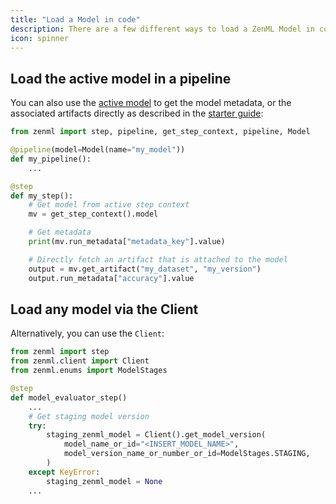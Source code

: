 ```yaml
---
title: "Load a Model in code"
description: There are a few different ways to load a ZenML Model in code
icon: spinner
---
```


## Load the active model in a pipeline

You can also use the [active model](/latest/versions/0.66.0/user-guide/starter-guide/track-ml-models) to get the model metadata, or the associated artifacts directly as described in the [starter guide](/latest/versions/0.66.0/user-guide/starter-guide/track-ml-models):


```py
from zenml import step, pipeline, get_step_context, pipeline, Model

@pipeline(model=Model(name="my_model"))
def my_pipeline():
    ...

@step
def my_step():
    # Get model from active step context
    mv = get_step_context().model

    # Get metadata
    print(mv.run_metadata["metadata_key"].value)

    # Directly fetch an artifact that is attached to the model
    output = mv.get_artifact("my_dataset", "my_version")
    output.run_metadata["accuracy"].value
```

## Load any model via the Client

Alternatively, you can use the `Client`:

```py
from zenml import step
from zenml.client import Client
from zenml.enums import ModelStages

@step
def model_evaluator_step()
    ...
    # Get staging model version
    try:
        staging_zenml_model = Client().get_model_version(
            model_name_or_id="<INSERT_MODEL_NAME>",
            model_version_name_or_number_or_id=ModelStages.STAGING,
        )
    except KeyError:
        staging_zenml_model = None
    ...
```

